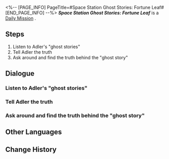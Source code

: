 <%-- [PAGE_INFO]
PageTitle=#Space Station Ghost Stories: Fortune Leaf#
[END_PAGE_INFO] --%>
{{Stub|Dialogue.}}
{{Mission Infobox
|id            = 3000803
|title         = 
|image         = <!--Mission Space Station Ghost Stories Fortune Leaf.png-->
|type          = Daily
|event_name    = 
|chapter       = 
|requirements  = 
|summary       = <!--official mission summary from Fate's Atlas-->
|characters    = Adler; Researcher at A Loss; Sad Researcher; Trailblazer; Weird Researcher
|startLocation = [[<!--starting world-->]] - [[<!--starting area-->]]
|world         = <!--starting world-->
|area          = <!--starting area-->
|prev          = 
|next          = 
|rewards       = Credit*5,000
}}
'''''Space Station Ghost Stories: Fortune Leaf''''' is a [[Daily Mission]]<!--in [world]-->.

==Steps==
# Listen to Adler's "ghost stories"
# Tell Adler the truth
# Ask around and find the truth behind the "ghost story"

<!--
==Gameplay Notes==

--><!--
==Trial Character==

-->
==Dialogue==
{{Stub Dialogue}}
===Listen to Adler's "ghost stories"===
{{Mission Description|type=daily|location=<!--to be added-->|Sounds like Adler has gotten hold of a new "ghost story." Meet up with Adler at the special spot and ask about the story this time.}}
{{Dialogue Start}}
:{{tx}}
{{Dialogue End}}

===Tell Adler the truth===
{{Mission Description|type=daily|location=<!--to be added-->|update|It feels like there's something deeper behind the Legend of the Fortune Leaf, but there's no way to find out more information currently. Inform Adler of the current situation.}}
{{Dialogue Start}}
:{{tx}}
{{Dialogue End}}

===Ask around and find the truth behind the "ghost story"===
{{Mission Description|type=daily|location=<!--to be added-->|update|Ask around the space station, find the researcher rumored to have been promoted to the backbone of the department, and investigate the truth behind the Legend of the Fortune Leaf.}}
{{Dialogue Start}}
:{{tx}}
{{Dialogue End}}

==Other Languages==
{{Other Languages
|en   = Space Station Ghost Stories: Fortune Leaf
|zhs  = 空间站怪谈：幸运之签
|zht  = 太空站怪談：幸運籤
|ja   = 宇宙ステーションの怪談：幸運のくじ
|ko   = 우주정거장 괴담: 행운의 쪽지
|es   = Historias de miedo de la Estación Espacial: la hoja de la fortuna
|fr   = Histoires de fantômes de la station spatiale&nbsp;: Feuille du bonheur
|ru   = Истории о привидениях на космической станции: Бирка удачи
|th   = เรื่องลี้ลับในสถานีอวกาศ: แผ่นเสี่ยงทาย
|vi   = Chuyện Lạ Trạm Không Gian: Thăm May Mắn
|de   = Raumstation-Geistergeschichten: Glücksblatt
|id   = Kisah Misteri Stasiun Luar Angkasa: Pesan Keberuntungan
|pt   = Histórias de Fantasma da Estação Espacial: Trevo da Sorte
}}

==Change History==
{{Change History|1.0}}
